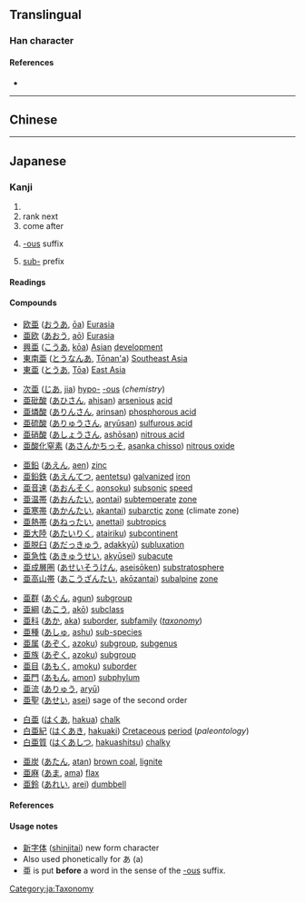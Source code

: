 {{character info/new}}
{{also|亞|亚}}
==Translingual==
{{Han simplified forms|亞|亜|亚}}

===Han character===
{{Han char|rn=7|rad=二|as=05|sn=7|four=10107|canj=MLLM,XMLLM|ids=⿱𫝁一}}

====References====
* {{Han ref|kx=0087.111|dkj=00272|dj=0183.190|hdz=10021.010|uh=4E9C|ud=20124}}

----

==Chinese==
{{zh-see|亞|v}}

----

==Japanese==
{{ja-kanji forms|亜|亞}}

===Kanji===
{{ja-kanji|grade=c|rs=二05|style=s|kyu=亞}}

# {{abbreviation of|lang=ja|亜細亜|tr=Asia}}
# rank next
# come after
# {{lb|ja|chemistry|sort=あ}} [[-ous]] suffix
# [[sub-]] prefix

====Readings====
{{ja-readings
|kanon=あ, あつ, おう
|goon=え
|kun=つ-ぎ,つ-ぐ
}}

====Compounds====
{{der-top|abbreviation for Asia}}
* [[欧亜]] ([[おうあ]], [[ōa]]) [[Eurasia]]
* [[亜欧]] ([[あおう]], [[aō]]) [[Eurasia]]
* [[興亜]] ([[こうあ]], [[kōa]]) [[Asian]] [[development]]
* [[東南亜]] ([[とうなんあ]], [[Tōnan'a]]) [[Southeast Asia]]
* [[東亜]] ([[とうあ]], [[Tōa]]) [[East Asia]]
{{der-bottom}}

{{der-top|-ous (Chemistry)}}
* [[次亜]] ([[じあ]], [[jia]]) [[hypo-]] [[-ous]] (''chemistry'')
* [[亜砒酸]] ([[あひさん]], [[ahisan]]) [[arsenious]] [[acid]]
* [[亜燐酸]] ([[ありんさん]], [[arinsan]]) [[phosphorous acid]]
* [[亜硫酸]] ([[ありゅうさん]], [[aryūsan]]) [[sulfurous acid]]
* [[亜硝酸]] ([[あしょうさん]], [[ashōsan]]) [[nitrous acid]]
* [[亜酸化窒素]] ([[あさんかちっそ]], [[asanka chisso]]) [[nitrous oxide]]
{{der-bottom}}

{{der-top|second rank, sub-}}
* [[亜鉛]] ([[あえん]], [[aen]]) [[zinc]]
* [[亜鉛鉄]] ([[あえんてつ]], [[aentetsu]]) [[galvanized]] [[iron]]
* [[亜音速]] ([[あおんそく]], [[aonsoku]]) [[subsonic]] [[speed]]
* [[亜温帯]] ([[あおんたい]], [[aontai]]) [[subtemperate]] [[zone]]
* [[亜寒帯]] ([[あかんたい]], [[akantai]]) [[subarctic]] [[zone]] (climate zone)
* [[亜熱帯]] ([[あねったい]], [[anettai]]) [[subtropics]]
* [[亜大陸]] ([[あたいりく]], [[atairiku]]) [[subcontinent]]
* [[亜脱臼]] ([[あだっきゅう]], [[adakkyū]]) [[subluxation]]
* [[亜急性]] ([[あきゅうせい]], [[akyūsei]]) [[subacute]]
* [[亜成層圏]] ([[あせいそうけん]], [[aseisōken]]) [[substratosphere]]
* [[亜高山帯]] ([[あこうざんたい]], [[akōzantai]]) [[subalpine]] [[zone]]
{{der-mid}}
* [[亜群]] ([[あぐん]], [[agun]]) [[subgroup]]
* [[亜綱]] ([[あこう]], [[akō]]) [[subclass]]
* [[亜科]] ([[あか]], [[aka]]) [[suborder]], [[subfamily]] (''[[taxonomy]]'')
* [[亜種]] ([[あしゅ]], [[ashu]]) [[sub-species]]
* [[亜属]] ([[あぞく]], [[azoku]]) [[subgroup]], [[subgenus]]
* [[亜族]] ([[あぞく]], [[azoku]]) [[subgroup]]
* [[亜目]] ([[あもく]], [[amoku]]) [[suborder]]
* [[亜門]] ([[あもん]], [[amon]]) [[subphylum]]
* [[亜流]] ([[ありゅう]], [[aryū]])
* [[亜聖]] ([[あせい]], [[asei]]) sage of the second order
{{der-bottom}}

{{der-top|(others)}}
* [[白亜]] ([[はくあ]], [[hakua]]) [[chalk]]
* [[白亜紀]] ([[はくあき]], [[hakuaki]]) [[Cretaceous]] [[period]] (''paleontology'')
* [[白亜質]] ([[はくあしつ]], [[hakuashitsu]]) [[chalky]]
{{der-mid}}
* [[亜炭]] ([[あたん]], [[atan]]) [[brown coal]], [[lignite]]
* [[亜麻]] ([[あま]], [[ama]]) [[flax]]
* [[亜鈴]] ([[あれい]], [[arei]]) [[dumbbell]]
{{der-bottom}}

====References====
{{ja-kref
|jis=3021
|ku=1601
|shift=889f
|euc=B0A1
|freq=1509
|nelson=43
|newnelson=81
|halpern=3540
|kld=2204
|heisig=1809
|tuttle=0a7.14
}}

====Usage notes====
* [[新字体]] ([[shinjitai]]) new form character
* Also used phonetically for あ (a)
* 亜 is put '''before''' a word in the sense of the [[-ous]] suffix.

[[Category:ja:Taxonomy]]